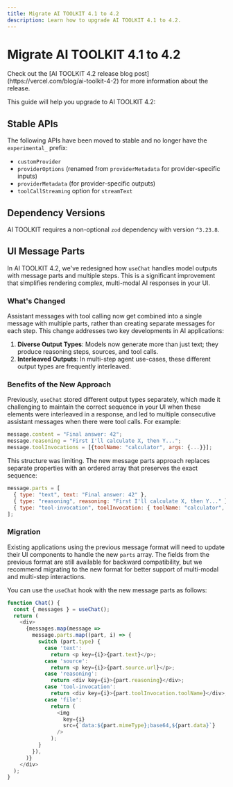 ```yaml
---
title: Migrate AI TOOLKIT 4.1 to 4.2
description: Learn how to upgrade AI TOOLKIT 4.1 to 4.2.
---
```


# Migrate AI TOOLKIT 4.1 to 4.2

<Note>
  Check out the [AI TOOLKIT 4.2 release blog
  post](https://vercel.com/blog/ai-toolkit-4-2) for more information about the
  release.
</Note>

This guide will help you upgrade to AI TOOLKIT 4.2:

## Stable APIs

The following APIs have been moved to stable and no longer have the `experimental_` prefix:

- `customProvider`
- `providerOptions` (renamed from `providerMetadata` for provider-specific inputs)
- `providerMetadata` (for provider-specific outputs)
- `toolCallStreaming` option for `streamText`

## Dependency Versions

AI TOOLKIT requires a non-optional `zod` dependency with version `^3.23.8`.

## UI Message Parts

In AI TOOLKIT 4.2, we've redesigned how `useChat` handles model outputs with message parts and multiple steps.
This is a significant improvement that simplifies rendering complex, multi-modal AI responses in your UI.

### What's Changed

Assistant messages with tool calling now get combined into a single message with multiple parts, rather than creating separate messages for each step.
This change addresses two key developments in AI applications:

1. **Diverse Output Types**: Models now generate more than just text; they produce reasoning steps, sources, and tool calls.
2. **Interleaved Outputs**: In multi-step agent use-cases, these different output types are frequently interleaved.

### Benefits of the New Approach

Previously, `useChat` stored different output types separately, which made it challenging to maintain the correct sequence in your UI when these elements were interleaved in a response,
and led to multiple consecutive assistant messages when there were tool calls. For example:

```javascript
message.content = "Final answer: 42";
message.reasoning = "First I'll calculate X, then Y...";
message.toolInvocations = [{toolName: "calculator", args: {...}}];
```

This structure was limiting. The new message parts approach replaces separate properties with an ordered array that preserves the exact sequence:

```javascript
message.parts = [
  { type: "text", text: "Final answer: 42" },
  { type: "reasoning", reasoning: "First I'll calculate X, then Y..." },
  { type: "tool-invocation", toolInvocation: { toolName: "calculator", args: {...} } },
];
```

### Migration

Existing applications using the previous message format will need to update their UI components to handle the new `parts` array.
The fields from the previous format are still available for backward compatibility, but we recommend migrating to the new format for better support of multi-modal and multi-step interactions.

You can use the `useChat` hook with the new message parts as follows:

```javascript
function Chat() {
  const { messages } = useChat();
  return (
    <div>
      {messages.map(message =>
        message.parts.map((part, i) => {
          switch (part.type) {
            case 'text':
              return <p key={i}>{part.text}</p>;
            case 'source':
              return <p key={i}>{part.source.url}</p>;
            case 'reasoning':
              return <div key={i}>{part.reasoning}</div>;
            case 'tool-invocation':
              return <div key={i}>{part.toolInvocation.toolName}</div>;
            case 'file':
              return (
                <img
                  key={i}
                  src={`data:${part.mimeType};base64,${part.data}`}
                />
              );
          }
        }),
      )}
    </div>
  );
}
```
